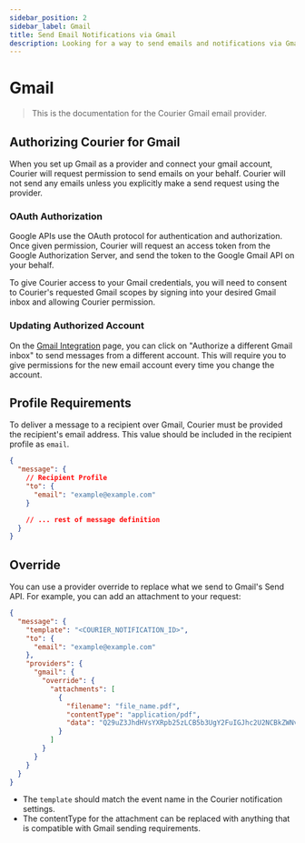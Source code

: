 ```yaml
---
sidebar_position: 2
sidebar_label: Gmail
title: Send Email Notifications via Gmail
description: Looking for a way to send emails and notifications via Gmail? This step-by-step tutorial will show you how to integrate Gmail's API the easy way.
---
```


# Gmail

> This is the documentation for the Courier Gmail email provider.

## Authorizing Courier for Gmail

When you set up Gmail as a provider and connect your gmail account, Courier will request permission to send emails on your behalf. Courier will not send any emails unless you explicitly make a send request using the provider.

### OAuth Authorization

Google APIs use the OAuth protocol for authentication and authorization. Once given permission, Courier will request an access token from the Google Authorization Server, and send the token to the Google Gmail API on your behalf.

To give Courier access to your Gmail credentials, you will need to consent to Courier's requested Gmail scopes by signing into your desired Gmail inbox and allowing Courier permission.

### Updating Authorized Account

On the [Gmail Integration](https://app.courier.com/integrations/gmail) page, you can click on "Authorize a different Gmail inbox" to send messages from a different account. This will require you to give permissions for the new email account every time you change the account.

## Profile Requirements

To deliver a message to a recipient over Gmail, Courier must be provided the recipient's email address. This value should be included in the recipient profile as `email`.

```json title=JSON
{
  "message": {
    // Recipient Profile
    "to": {
      "email": "example@example.com"
    }

    // ... rest of message definition
  }
}
```

## Override

You can use a provider override to replace what we send to Gmail's Send API. For example, you can add an attachment to your request:

```json title=JSON
{
  "message": {
    "template": "<COURIER_NOTIFICATION_ID>",
    "to": {
      "email": "example@example.com"
    },
    "providers": {
      "gmail": {
        "override": {
          "attachments": [
            {
              "filename": "file_name.pdf",
              "contentType": "application/pdf",
              "data": "Q29uZ3JhdHVsYXRpb25zLCB5b3UgY2FuIGJhc2U2NCBkZWNvZGUh"
            }
          ]
        }
      }
    }
  }
}
```

- The `template` should match the event name in the Courier notification settings.
- The contentType for the attachment can be replaced with anything that is compatible with Gmail sending requirements.
